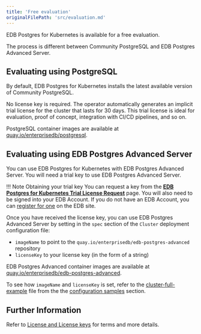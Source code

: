 ```yaml
---
title: 'Free evaluation'
originalFilePath: 'src/evaluation.md'
---
```


EDB Postgres for Kubernetes is available for a free evaluation.

The process is different between Community PostgreSQL and EDB Postgres Advanced Server.

## Evaluating using PostgreSQL

By default, EDB Postgres for Kubernetes installs the latest available
version of Community PostgreSQL.

No license key is required. The operator automatically generates an implicit trial license for the cluster that lasts for
30 days. This trial license is ideal for evaluation, proof of concept, integration with CI/CD pipelines, and so on.

PostgreSQL container images are available at [quay.io/enterprisedb/postgresql](https://quay.io/repository/enterprisedb/postgresql).

## Evaluating using EDB Postgres Advanced Server

You can use EDB Postgres for Kubernetes with EDB Postgres Advanced Server. You will need a trial key to use EDB Postgres Advanced Server.

!!! Note Obtaining your trial key
    You can request a key from the **[EDB Postgres for Kubernetes Trial License Request](https://cloud-native.enterprisedb.com/trial/)** page. You will also need to be signed into your EDB Account. If you do not have an EDB Account, you can [register for one](https://www.enterprisedb.com/accounts/register) on the EDB site. 

Once you have received the license key, you can use EDB Postgres Advanced Server
by setting in the `spec` section of the `Cluster` deployment configuration file:

-   `imageName` to point to the `quay.io/enterprisedb/edb-postgres-advanced` repository
-   `licenseKey` to your license key (in the form of a string)

EDB Postgres Advanced container images are available at
[quay.io/enterprisedb/edb-postgres-advanced](https://quay.io/repository/enterprisedb/edb-postgres-advanced).

To see how `imageName` and `licenseKey` is set, refer to the [cluster-full-example](../samples/cluster-example-full.yaml) file from the the [configuration samples](samples.md) section.

## Further Information

Refer to [License and License keys](license_keys.md) for terms and more details.